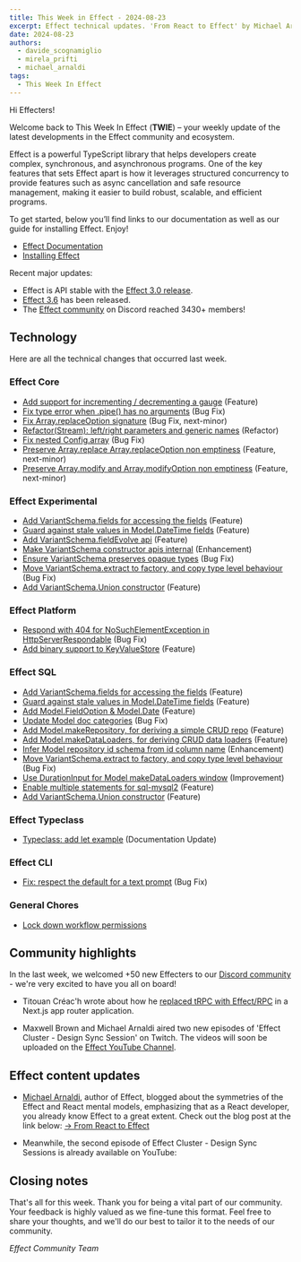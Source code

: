 ```yaml
---
title: This Week in Effect - 2024-08-23
excerpt: Effect technical updates. 'From React to Effect' by Michael Arnaldi. Effect Cluster - Design Sync Session (Part 2). Articles from community members about Effect RPC and Effect Schema.
date: 2024-08-23
authors:
  - davide_scognamiglio
  - mirela_prifti
  - michael_arnaldi
tags:
  - This Week In Effect
---
```



Hi Effecters!

Welcome back to This Week In Effect (**TWIE**) – your weekly update of the latest developments in the Effect community and ecosystem.

Effect is a powerful TypeScript library that helps developers create complex, synchronous, and asynchronous programs. One of the key features that sets Effect apart is how it leverages structured concurrency to provide features such as async cancellation and safe resource management, making it easier to build robust, scalable, and efficient programs.

To get started, below you’ll find links to our documentation as well as our guide for installing Effect. Enjoy!

- [Effect Documentation](/docs/getting-started/introduction/)
- [Installing Effect](/docs/getting-started/installation/)

Recent major updates:

- Effect is API stable with the [Effect 3.0 release](https://effect.website/blog/effect-3.0).
- [Effect 3.6](https://effect.website/blog/effect-3.6) has been released.
- The [Effect community](https://discord.gg/effect-ts) on Discord reached 3430+ members!

## Technology

Here are all the technical changes that occurred last week.

### Effect Core

- [Add support for incrementing / decrementing a gauge](https://github.com/Effect-TS/effect/pull/3474) (Feature)
- [Fix type error when .pipe() has no arguments](https://github.com/Effect-TS/effect/pull/3490) (Bug Fix)
- [Fix Array.replaceOption signature](https://github.com/Effect-TS/effect/pull/3497) (Bug Fix, next-minor)
- [Refactor(Stream): left/right parameters and generic names](https://github.com/Effect-TS/effect/pull/3306) (Refactor)
- [Fix nested Config.array](https://github.com/Effect-TS/effect/pull/3499) (Bug Fix)
- [Preserve Array.replace Array.replaceOption non emptiness](https://github.com/Effect-TS/effect/pull/3491) (Feature, next-minor)
- [Preserve Array.modify and Array.modifyOption non emptiness](https://github.com/Effect-TS/effect/pull/3496) (Feature, next-minor)

### Effect Experimental

- [Add VariantSchema.fields for accessing the fields](https://github.com/Effect-TS/effect/pull/3467) (Feature)
- [Guard against stale values in Model.DateTime fields](https://github.com/Effect-TS/effect/pull/3471) (Feature)
- [Add VariantSchema.fieldEvolve api](https://github.com/Effect-TS/effect/pull/3478) (Feature)
- [Make VariantSchema constructor apis internal](https://github.com/Effect-TS/effect/pull/3482) (Enhancement)
- [Ensure VariantSchema preserves opaque types](https://github.com/Effect-TS/effect/pull/3487) (Bug Fix)
- [Move VariantSchema.extract to factory, and copy type level behaviour](https://github.com/Effect-TS/effect/pull/3488) (Bug Fix)
- [Add VariantSchema.Union constructor](https://github.com/Effect-TS/effect/pull/3493) (Feature)

### Effect Platform

- [Respond with 404 for NoSuchElementException in HttpServerRespondable](https://github.com/Effect-TS/effect/pull/3469) (Bug Fix)
- [Add binary support to KeyValueStore](https://github.com/Effect-TS/effect/pull/3494) (Feature)

### Effect SQL

- [Add VariantSchema.fields for accessing the fields](https://github.com/Effect-TS/effect/pull/3467) (Feature)
- [Guard against stale values in Model.DateTime fields](https://github.com/Effect-TS/effect/pull/3471) (Feature)
- [Add Model.FieldOption & Model.Date](https://github.com/Effect-TS/effect/pull/3476) (Feature)
- [Update Model doc categories](https://github.com/Effect-TS/effect/pull/3477) (Bug Fix)
- [Add Model.makeRepository, for deriving a simple CRUD repo](https://github.com/Effect-TS/effect/pull/3479) (Feature)
- [Add Model.makeDataLoaders, for deriving CRUD data loaders](https://github.com/Effect-TS/effect/pull/3480) (Feature)
- [Infer Model repository id schema from id column name](https://github.com/Effect-TS/effect/pull/3483) (Enhancement)
- [Move VariantSchema.extract to factory, and copy type level behaviour](https://github.com/Effect-TS/effect/pull/3488) (Bug Fix)
- [Use DurationInput for Model makeDataLoaders window](https://github.com/Effect-TS/effect/pull/3489) (Improvement)
- [Enable multiple statements for sql-mysql2](https://github.com/Effect-TS/effect/pull/3492) (Feature)
- [Add VariantSchema.Union constructor](https://github.com/Effect-TS/effect/pull/3493) (Feature)

### Effect Typeclass

- [Typeclass: add let example](https://github.com/Effect-TS/effect/pull/3481) (Documentation Update)

### Effect CLI

- [Fix: respect the default for a text prompt](https://github.com/Effect-TS/effect/pull/3466) (Bug Fix)

### General Chores

- [Lock down workflow permissions](https://github.com/Effect-TS/effect/pull/3464)

## Community highlights

In the last week, we welcomed +50 new Effecters to our [Discord community](https://discord.gg/effect-ts) - we're very excited to have you all on board!

- Titouan Créac'h wrote about how he [replaced tRPC with Effect/RPC](https://dev.to/titouancreach/how-i-replaced-trpc-with-effect-rpc-in-a-nextjs-app-router-application-4j8p) in a Next.js app router application.

<Tweet id="1826169052609302901" />

- Maxwell Brown and Michael Arnaldi aired two new episodes of 'Effect Cluster - Design Sync Session' on Twitch. The videos will soon be uploaded on the [Effect YouTube Channel](https://www.youtube.com/@effect-ts).

<Tweet id="1826293189286015243" />

## Effect content updates

- [Michael Arnaldi](https://x.com/MichaelArnaldi), author of Effect, blogged about the symmetries of the Effect and React mental models, emphasizing that as a React developer, you already know Effect to a great extent. Check out the blog post at the link below:
  [→ From React to Effect](https://effect.website/blog/from-react-to-effect)

- Meanwhile, the second episode of Effect Cluster - Design Sync Sessions is already available on YouTube:

<YouTube
  id="https://www.youtube.com/embed/Xt-IWuXzp2Y?si=jf6ywBe8LpzEmn7Y"
  title="Effect Cluster - Design Sync Session (Part 2)"
/>

## Closing notes

That's all for this week. Thank you for being a vital part of our community. Your feedback is highly valued as we fine-tune this format. Feel free to share your thoughts, and we'll do our best to tailor it to the needs of our community.

_Effect Community Team_
